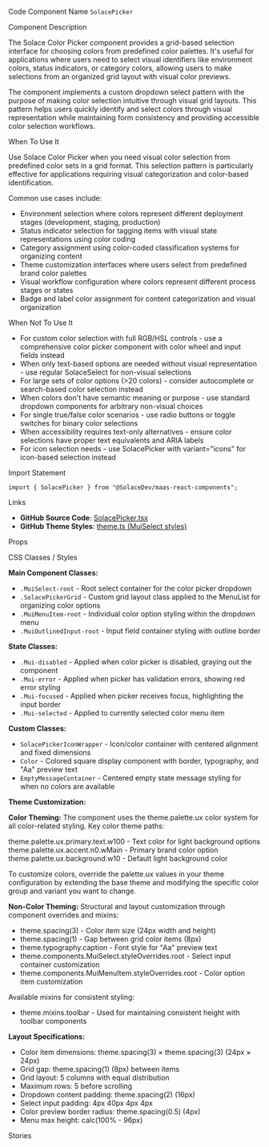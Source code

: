 
<Meta of={SolaceColorPickerStories} />

<Title>Solace Color Picker</Title>

<Description of={SolaceColorPickerStories} />

<Subtitle>Code Component Name</Subtitle>
`SolacePicker`

<Subtitle>Component Description</Subtitle>

The Solace Color Picker component provides a grid-based selection interface for choosing colors from predefined color palettes. It's useful for applications where users need to select visual identifiers like environment colors, status indicators, or category colors, allowing users to make selections from an organized grid layout with visual color previews.

The component implements a custom dropdown select pattern with the purpose of making color selection intuitive through visual grid layouts. This pattern helps users quickly identify and select colors through visual representation while maintaining form consistency and providing accessible color selection workflows.

<Subtitle>When To Use It</Subtitle>

Use Solace Color Picker when you need visual color selection from predefined color sets in a grid format. This selection pattern is particularly effective for applications requiring visual categorization and color-based identification.

Common use cases include:

- Environment selection where colors represent different deployment stages (development, staging, production)
- Status indicator selection for tagging items with visual state representations using color coding
- Category assignment using color-coded classification systems for organizing content
- Theme customization interfaces where users select from predefined brand color palettes
- Visual workflow configuration where colors represent different process stages or states
- Badge and label color assignment for content categorization and visual organization

<Subtitle>When Not To Use It</Subtitle>

- For custom color selection with full RGB/HSL controls - use a comprehensive color picker component with color wheel and input fields instead
- When only text-based options are needed without visual representation - use regular SolaceSelect for non-visual selections
- For large sets of color options (>20 colors) - consider autocomplete or search-based color selection instead
- When colors don't have semantic meaning or purpose - use standard dropdown components for arbitrary non-visual choices
- For single true/false color scenarios - use radio buttons or toggle switches for binary color selections
- When accessibility requires text-only alternatives - ensure color selections have proper text equivalents and ARIA labels
- For icon selection needs - use SolacePicker with variant="icons" for icon-based selection instead

<Subtitle>Import Statement</Subtitle>

```tsx
import { SolacePicker } from "@SolaceDev/maas-react-components";
```

<Subtitle>Links</Subtitle>

- **GitHub Source Code**: [SolacePicker.tsx](https://github.com/SolaceDev/maas-react-components/blob/main/src/components/form/SolacePicker.tsx)
- **GitHub Theme Styles**: <a href="https://github.com/SolaceDev/maas-react-components/blob/main/src/resources/theme.ts#:~:text=MuiSelect" target="_blank">theme.ts (MuiSelect styles)</a>

<Subtitle>Props</Subtitle>

<ArgTypes of={SolaceColorPickerStories} />

<Subtitle>CSS Classes / Styles</Subtitle>

**Main Component Classes:**

- `.MuiSelect-root` - Root select container for the color picker dropdown
- `.SolacePickerGrid` - Custom grid layout class applied to the MenuList for organizing color options
- `.MuiMenuItem-root` - Individual color option styling within the dropdown menu
- `.MuiOutlinedInput-root` - Input field container styling with outline border

**State Classes:**

- `.Mui-disabled` - Applied when color picker is disabled, graying out the component
- `.Mui-error` - Applied when picker has validation errors, showing red error styling
- `.Mui-focused` - Applied when picker receives focus, highlighting the input border
- `.Mui-selected` - Applied to currently selected color menu item

**Custom Classes:**

- `SolacePickerIconWrapper` - Icon/color container with centered alignment and fixed dimensions
- `Color` - Colored square display component with border, typography, and "Aa" preview text
- `EmptyMessageContainer` - Centered empty state message styling for when no colors are available

**Theme Customization:**

**Color Theming:**
The component uses the theme.palette.ux color system for all color-related styling. Key color theme paths:

<div style={{ display: "flex", alignItems: "center", margin: "8px 0" }}>
	<div
		style={{
			width: "16px",
			height: "16px",
			backgroundColor: "#ffffff",
			border: "1px solid rgba(0,0,0,0.2)",
			borderRadius: "3px",
			marginRight: "8px"
		}}
	></div>
	<span>theme.palette.ux.primary.text.w100 - Text color for light background options</span>
</div>
<div style={{ display: "flex", alignItems: "center", margin: "8px 0" }}>
	<div
		style={{
			width: "16px",
			height: "16px",
			backgroundColor: "#1976d2",
			border: "1px solid rgba(0,0,0,0.2)",
			borderRadius: "3px",
			marginRight: "8px"
		}}
	></div>
	<span>theme.palette.ux.accent.n0.wMain - Primary brand color option</span>
</div>
<div style={{ display: "flex", alignItems: "center", margin: "8px 0" }}>
	<div
		style={{
			width: "16px",
			height: "16px",
			backgroundColor: "#f5f5f5",
			border: "1px solid rgba(0,0,0,0.2)",
			borderRadius: "3px",
			marginRight: "8px"
		}}
	></div>
	<span>theme.palette.ux.background.w10 - Default light background color</span>
</div>

To customize colors, override the palette.ux values in your theme configuration by extending the base theme and modifying the specific color group and variant you want to change.

**Non-Color Theming:**
Structural and layout customization through component overrides and mixins:

- theme.spacing(3) - Color item size (24px width and height)
- theme.spacing(1) - Gap between grid color items (8px)
- theme.typography.caption - Font style for "Aa" preview text
- theme.components.MuiSelect.styleOverrides.root - Select input container customization
- theme.components.MuiMenuItem.styleOverrides.root - Color option item customization

Available mixins for consistent styling:

- theme.mixins.toolbar - Used for maintaining consistent height with toolbar components

**Layout Specifications:**

- Color item dimensions: theme.spacing(3) × theme.spacing(3) (24px × 24px)
- Grid gap: theme.spacing(1) (8px) between items
- Grid layout: 5 columns with equal distribution
- Maximum rows: 5 before scrolling
- Dropdown content padding: theme.spacing(2) (16px)
- Select input padding: 4px 40px 4px 4px
- Color preview border radius: theme.spacing(0.5) (4px)
- Menu max height: calc(100% - 96px)

<Subtitle>Stories</Subtitle>

<CustomStories />
